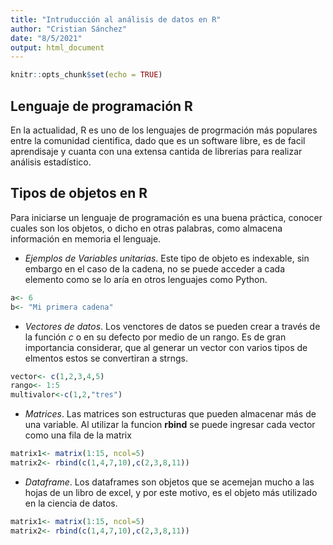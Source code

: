 ```yaml
---
title: "Intruducción al análisis de datos en R"
author: "Cristian Sánchez"
date: "8/5/2021"
output: html_document
---
```


```r
knitr::opts_chunk$set(echo = TRUE)
```

## Lenguaje de programación R

En la actualidad, R es uno de los lenguajes de progrmación más populares entre la comunidad cientifica, dado que es un software libre, es de facil aprendisaje y cuanta con una extensa cantida de librerias para realizar análisis estadístico.



## Tipos de objetos en R

Para iniciarse un lenguaje de programación es una buena práctica, conocer cuales son los objetos, o dicho en otras palabras, como almacena información en memoria el lenguaje.

* *Ejemplos de Variables unitarias*. Este tipo de objeto es indexable, sin embargo en el caso de la cadena, no se puede acceder a cada elemento como se lo aría en otros lenguajes como Python.
```r
a<- 6
b<- "Mi primera cadena"
```
* *Vectores de datos*. Los venctores de datos se pueden crear a través de la función *c* o en su defecto por medio de un rango. Es de gran importancia considerar, que al generar un vector con varios tipos de elmentos estos se convertiran a strngs.
```r
vector<- c(1,2,3,4,5)
rango<- 1:5
multivalor<-c(1,2,"tres")
```
* *Matrices*. Las matrices son estructuras que pueden almacenar más de una variable. Al utilizar la funcion **rbind** se puede ingresar cada vector como una fila de la matrix
```r
matrix1<- matrix(1:15, ncol=5)
matrix2<- rbind(c(1,4,7,10),c(2,3,8,11))

```
* *Dataframe*. Los dataframes son objetos que se acemejan mucho a las hojas de un libro de excel, y por este motivo, es el objeto más utilizado en la ciencia de datos.
```r
matrix1<- matrix(1:15, ncol=5)
matrix2<- rbind(c(1,4,7,10),c(2,3,8,11))

```
